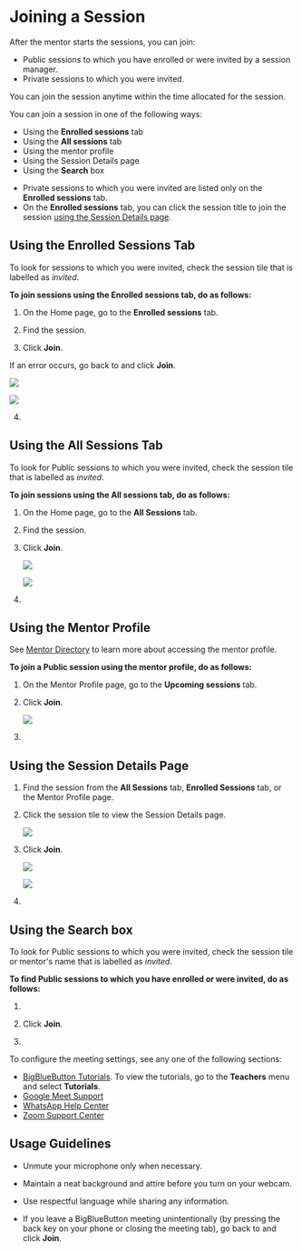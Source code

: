 
# Joining a Session

After the mentor starts the sessions, you can join:

* Public sessions to which you have enrolled or were invited by a session manager.
* Private sessions to which you were invited.

<Admonition type="note">
You can join the session anytime within the time allocated for the session.
</Admonition>

You can join a session in one of the following ways:

* Using the **Enrolled sessions** tab
* Using the **All sessions** tab
* Using the mentor profile
* Using the Session Details page
* Using the **Search** box

<Admonition type="note">
<ul>
<li>Private sessions to which you were invited are listed only on the <b>Enrolled sessions</b> tab.</li>
<li>On the <b>Enrolled sessions</b> tab, you can click the session title to join the session <a href="#using-the-session-details-page">using the Session Details page</a>.</li> 
</ul>
</Admonition>

## Using the Enrolled Sessions Tab

<Admonition type="tip">    
<p>To look for sessions to which you were invited, check the session tile that is labelled as <i>invited</i>.</p>
</Admonition>

**To join sessions using the Enrolled sessions tab, do as follows:**

1. On the Home page, go to the **Enrolled sessions** tab.

2. Find the session.

3. Click **Join**.
<p>
    <Admonition type="tip">    
    <p>If an error occurs, go back to <PartialExample mentored /> and click <b>Join</b>.</p>
    </Admonition>
</p>
   <Tabs>
   <TabItem value="enrolled session" label="Joining an Enrolled Session" default>
    <p>
        <img src={PortalJoinButton} />
    </p>
   </TabItem>
   <TabItem value="invited session" label="Joining an Invited Session">
   <p>
      <img src={InvitedSessionTileJoin} />
   </p>
   </TabItem>
   </Tabs>

4. <JoinStepPortal />

## Using the All Sessions Tab

<Admonition type="tip">    
<p>To look for Public sessions to which you were invited, check the session tile that is labelled as <i>invited</i>.</p>
</Admonition>

**To join sessions using the All sessions tab, do as follows:**
  
1. On the Home page, go to the **All Sessions** tab.

2. Find the session.

3. Click **Join**.
   <Tabs>
   <TabItem value="enrolled session" label="Joining an Enrolled Session" default>
    <p>
        <img src={PortalJoinButton} />
    </p>
   </TabItem>
   <TabItem value="invited session" label="Joining an Invited Session">
   <p>
      <img src={InvitedSessionTileJoin} />
   </p>
   </TabItem>
   </Tabs>

4. <JoinStepPortal />

## Using the Mentor Profile

<Admonition type="info">    
<p>See <a href="mentor-directory">Mentor Directory</a> to learn more about accessing the mentor profile.</p>
</Admonition>

**To join a Public session using the mentor profile, do as follows:**

1. On the Mentor Profile page, go to the **Upcoming sessions** tab.

2. Click **Join**.

    <p>
        <img src={PortalMentorProfileJoin} />
    </p>

3. <JoinStepPortal />

## Using the Session Details Page

1. Find the session from the **All Sessions** tab, **Enrolled Sessions** tab, or the Mentor Profile page.

2. Click the session tile to view the Session Details page.

    <p>
        <img src={PortalSessionTileJoin} />
    </p>

3. Click **Join**.

   <Tabs>
   <TabItem value="enrolled session" label="Joining an Enrolled Session" default>
    <p>
        <img src={PortalSessionDetailsJoin} />
    </p>
   </TabItem>
   <TabItem value="invited session" label="Joining an Invited Session">
   <p>
      <img src={InvitedSessionDetailsJoin} />
   </p>
   </TabItem>
   </Tabs>

4. <JoinStepPortal />

## Using the Search box

<Admonition type="tip">    
<p>To look for Public sessions to which you were invited, check the session tile or mentor's name that is labelled as <i>invited</i>.</p>
</Admonition>

**To find Public sessions to which you have enrolled or were invited, do as follows:**

1. <SearchSession />

2. Click **Join**.

3. <JoinStepPortal />

<p>
   <Admonition type="info">    
   <p>To configure the meeting settings, see any one of the following sections:</p>
   <ul>
   <li><a href="https://bigbluebutton.org">BigBlueButton Tutorials</a>. To view the tutorials, go to the <b>Teachers</b> menu and select <b>Tutorials</b>.</li>
   <li><a href="https://support.google.com/">Google Meet Support</a></li>
   <li><a href="https://www.whatsapp.com/">WhatsApp Help Center</a></li>
   <li><a href="https://zoom.us/">Zoom Support Center</a></li>
   </ul>
   </Admonition>
</p>

## Usage Guidelines

- Unmute your microphone only when necessary.

- Maintain a neat background and attire before you turn on your webcam. 

- Use respectful language while sharing any information.

- If you leave a BigBlueButton meeting unintentionally (by pressing the back key on your phone or closing the meeting tab), go back to <PartialExample mentored /> and click <b>Join</b>.